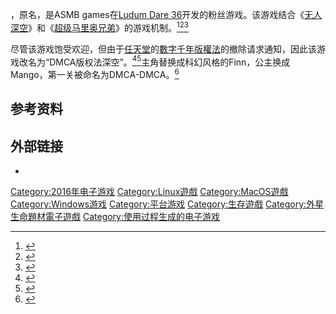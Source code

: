 {{NoteTA
| G1 = Games
}}
{{Infobox video game
| title = DMCA版权法深空
| image =
| caption =
| developer = ASMB games
| publisher =
| distributor =
| series =
| engine =
| platforms = {{spml|[[Microsoft_Windows|Microsoft Windows]]|[[Mac_OS_X|Mac OS X]]|[[Linux|Linux]]}}
| released = 2016年8月30日
| genre = [[平台游戏|平台]]、[[生存游戏|生存]]
| modes = [[单人电子游戏|单人]]
}}

{{vgname|DMCA版权法深空|en=DMCA's Sky}}，原名{{vgnameq-nl|无马里奥深空|en=No Mario's Sky}}，是ASMB games在[[Ludum_Dare|Ludum Dare 36]]开发的粉丝游戏。该游戏结合《[[无人深空|无人深空]]》和《[[超级马里奥兄弟|超级马里奥兄弟]]》的游戏机制。<ref>{{cite news|last1=Robertson|first1=Adi|title=No Mario’s Sky is the inevitable child of Super Mario Bros. and No Man’s Sky|url=http://www.theverge.com/2016/8/30/12709270/no-mans-sky-super-mario-bros-procedurally-generated-mashup|accessdate=September 6, 2016|work=The Verge|date=August 30, 2016|archive-date=2016-09-11|archive-url=https://web.archive.org/web/20160911051437/http://www.theverge.com/2016/8/30/12709270/no-mans-sky-super-mario-bros-procedurally-generated-mashup|dead-url=no}}</ref><ref>{{cite news|last1=Kamen|first1=Matt|title=Mario meets No Man's Sky in this fiendishly fun fan-made game|url=http://www.wired.co.uk/article/play-no-marios-sky-game|accessdate=September 6, 2016|date=August 30, 2016|archive-date=2016-09-11|archive-url=https://web.archive.org/web/20160911202617/http://www.wired.co.uk/article/play-no-marios-sky-game|dead-url=no}}</ref><ref>{{cite news|last1=Kain|first1=Erik|title='No Mario's Sky' Is Exactly As Great As It Sounds|url=http://www.forbes.com/sites/erikkain/2016/08/31/no-marios-sky-is-exactly-as-great-as-it-sounds/|accessdate=September 6, 2016|date=August 31, 2016|archive-date=2016-09-04|archive-url=https://web.archive.org/web/20160904121155/http://www.forbes.com/sites/erikkain/2016/08/31/no-marios-sky-is-exactly-as-great-as-it-sounds/|dead-url=no}}</ref>

尽管该游戏饱受欢迎，但由于[[任天堂|任天堂]]的[[數字千年版權法|數字千年版權法]]的撤除请求通知，因此该游戏改名为“DMCA版权法深空”。<ref>{{cite news|last1=Donnelly|first1=Joe|title=No Mario’s Sky parody game blocked by Nintendo lawyers, DMCA’s Sky takes its place|url=http://www.pcgamer.com/no-marios-sky-parody-game-blocked-by-nintendo-lawyers-dmcas-sky-takes-its-place/|accessdate=September 6, 2016|date=September 5, 2016|archive-date=2016-09-09|archive-url=https://web.archive.org/web/20160909065440/http://www.pcgamer.com/no-marios-sky-parody-game-blocked-by-nintendo-lawyers-dmcas-sky-takes-its-place/|dead-url=no}}</ref><ref>{{cite news|last1=Walker|first1=Alex|title=No Mario's Sky Taken Down, Replaced With DMCA's Sky|url=http://www.kotaku.com.au/2016/09/no-marios-sky-taken-down-replaced-with-dmcas-sky/|accessdate=September 6, 2016|date=September 5, 2016|archive-date=2016-09-10|archive-url=https://web.archive.org/web/20160910144031/http://www.kotaku.com.au/2016/09/no-marios-sky-taken-down-replaced-with-dmcas-sky/|dead-url=no}}</ref>主角替换成科幻风格的Finn，公主换成Mango，第一关被命名为DMCA-DMCA。<ref>{{Cite web |url=http://digi.163.com/16/0907/10/C0BQREN7001687H3.html |title=恶搞游戏《无马里奥深空》被迫修改 改名为《DMCA版权法深空》 |accessdate=2016-09-09 |archive-date=2016-09-14 |archive-url=https://web.archive.org/web/20160914005619/http://digi.163.com/16/0907/10/C0BQREN7001687H3.html |dead-url=no }}</ref>

== 参考资料 ==
{{reflist|30em}}

== 外部链接 ==

* {{Official website|https://asmb.itch.io/dmcas-sky}}

{{DEFAULTSORT:DMCA's Sky}}
[[Category:2016年电子游戏|Category:2016年电子游戏]]
[[Category:Linux遊戲|Category:Linux遊戲]]
[[Category:MacOS遊戲|Category:MacOS遊戲]]
[[Category:Windows游戏|Category:Windows游戏]]
[[Category:平台游戏|Category:平台游戏]]
[[Category:生存遊戲|Category:生存遊戲]]
[[Category:外星生命題材電子遊戲|Category:外星生命題材電子遊戲]]
[[Category:使用过程生成的电子游戏|Category:使用过程生成的电子游戏]]

{{platform-videogame-stub}}
